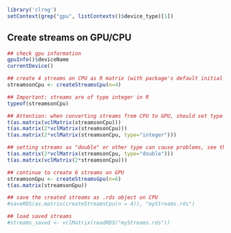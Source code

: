 <!--
%\VignetteEngine{knitr::knitr}
%\VignetteIndexEntry{Create streams}
-->


```r
library('clrng')
setContext(grep("gpu", listContexts()$device_type)[1])
```



## Create streams on GPU/CPU
```r
## check gpu information
gpuInfo()$deviceName
currentDevice()

## create 4 streams on CPU as R matrix (with package's default initial seed)
streamsonCpu <- createStreamsCpu(n=4)

## Important: streams are of type integer in R
typeof(streamsonCpu) 

## Attention: when converting streams from CPU to GPU, should set type = "integer", or leave it as default `NULL' as below
t(as.matrix(vclMatrix(streamsonCpu)))
t(as.matrix(2*vclMatrix(streamsonCpu)))
t(as.matrix(2*vclMatrix(streamsonCpu, type="integer"))) 

## setting streams as "double" or other type can cause problems, see the following 
t(as.matrix(2*vclMatrix(streamsonCpu, type="double"))) 
t(as.matrix(vclMatrix(2*streamsonCpu)))

## continue to create 6 streams on GPU
streamsonGpu <- createStreamsGpu(n=6)
t(as.matrix(streamsonGpu))

## save the created streams as .rds object on CPU 
#saveRDS(as.matrix(createStreamsCpu(n = 4)), "myStreams.rds")

## load saved streams
#streams_saved <- vclMatrix(readRDS("myStreams.rds"))
```






